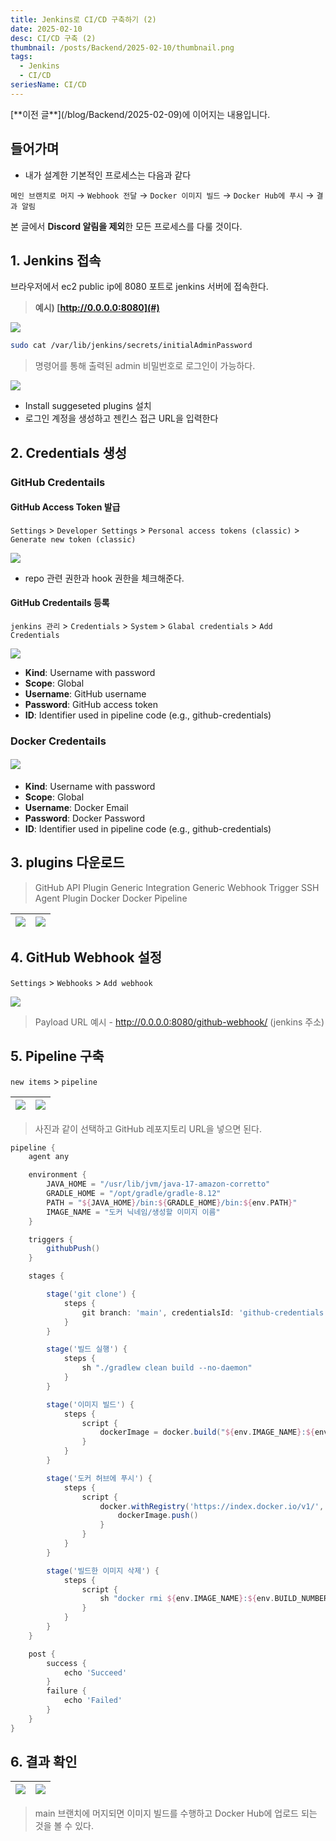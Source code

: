 ```yaml
---
title: Jenkins로 CI/CD 구축하기 (2)
date: 2025-02-10
desc: CI/CD 구축 (2)
thumbnail: /posts/Backend/2025-02-10/thumbnail.png
tags:
  - Jenkins
  - CI/CD
seriesName: CI/CD
---
```


<Thumbnail src="/posts/Backend/2025-02-10/thumbnail.png" />
<Callout type="info">[**이전 글**](/blog/Backend/2025-02-09)에 이어지는 내용입니다.</Callout>

## 들어가며

- 내가 설계한 기본적인 프로세스는 다음과 같다

`메인 브랜치로 머지` → `Webhook 전달` → `Docker 이미지 빌드` → `Docker Hub에 푸시` → `결과 알림`

<Highlight color="LAVENDER">본 글에서 **Discord 알림을 제외**한 모든 프로세스를 다룰 것이다.</Highlight>

## 1. Jenkins 접속

브라우저에서 ec2 public ip에 8080 포트로 jenkins 서버에 접속한다.

> **예시) [http://0.0.0.0:8080](#)**

![](/posts/Backend/2025-02-10/1.png)

```bash
sudo cat /var/lib/jenkins/secrets/initialAdminPassword
```

> 명령어를 통해 출력된 admin 비밀번호로 로그인이 가능하다.

![](/posts/Backend/2025-02-10/2.png)

- Install suggeseted plugins 설치
- 로그인 계정을 생성하고 젠킨스 접근 URL을 입력한다

## 2. Credentials 생성

### GitHub Credentails

#### GitHub Access Token 발급

`Settings` > `Developer Settings` > `Personal access tokens (classic)` > `Generate new token (classic)`

![](/posts/Backend/2025-02-10/3.png)

- repo 관련 권한과 hook 권한을 체크해준다.

#### GitHub Credentails 등록

`jenkins 관리` > `Credentials` > `System` > `Glabal credentials` > `Add Credentials`

![](/posts/Backend/2025-02-10/4.png)

- **Kind**: Username with password
- **Scope**: Global
- **Username**: GitHub username
- **Password**: GitHub access token
- **ID**: Identifier used in pipeline code (e.g., github-credentials)

### Docker Credentails

#### ![](/posts/Backend/2025-02-10/5.png)

- **Kind**: Username with password
- **Scope**: Global
- **Username**: Docker Email
- **Password**: Docker Password
- **ID**: Identifier used in pipeline code (e.g., github-credentials)

## 3. plugins 다운로드

> GitHub API Plugin
> Generic Integration
> Generic Webhook Trigger
> SSH Agent Plugin
> Docker
> Docker Pipeline

| ![](/posts/Backend/2025-02-10/6.png) | ![](/posts/Backend/2025-02-10/7.png) |
| ------------------------------------ | ------------------------------------ |

## 4. GitHub Webhook 설정

`Settings` > `Webhooks` > `Add webhook`

![](/posts/Backend/2025-02-10/8.png)

> Payload URL 예시 - http://0.0.0.0:8080/github-webhook/ (jenkins 주소)

## 5. Pipeline 구축

`new items` > `pipeline`

| ![](/posts/Backend/2025-02-10/9.png) | ![](/posts/Backend/2025-02-10/10.png) |
| ------------------------------------ | ------------------------------------- |

> 사진과 같이 선택하고 GitHub 레포지토리 URL을 넣으면 된다.

```groovy
pipeline {
    agent any

    environment {
        JAVA_HOME = "/usr/lib/jvm/java-17-amazon-corretto"
        GRADLE_HOME = "/opt/gradle/gradle-8.12"
        PATH = "${JAVA_HOME}/bin:${GRADLE_HOME}/bin:${env.PATH}"
        IMAGE_NAME = "도커 닉네임/생성할 이미지 이름"
    }

    triggers {
        githubPush()
    }

    stages {

        stage('git clone') {
            steps {
                git branch: 'main', credentialsId: 'github-credentials', url: '본인 레포지토리'
            }
        }

        stage('빌드 실행') {
            steps {
                sh "./gradlew clean build --no-daemon"
            }
        }

        stage('이미지 빌드') {
            steps {
                script {
                    dockerImage = docker.build("${env.IMAGE_NAME}:${env.BUILD_NUMBER}")
                }
            }
        }

        stage('도커 허브에 푸시') {
            steps {
                script {
                    docker.withRegistry('https://index.docker.io/v1/', 'docker-hub-credential') {
                        dockerImage.push()
                    }
                }
            }
        }

        stage('빌드한 이미지 삭제') {
            steps {
                script {
                    sh "docker rmi ${env.IMAGE_NAME}:${env.BUILD_NUMBER}"
                }
            }
        }
    }

    post {
        success {
            echo 'Succeed'
        }
        failure {
            echo 'Failed'
        }
    }
}
```

## 6. 결과 확인

| ![](/posts/Backend/2025-02-10/11.png) | ![](/posts/Backend/2025-02-10/12.png) |
| ------------------------------------- | ------------------------------------- |

> main 브랜치에 머지되면 이미지 빌드를 수행하고 Docker Hub에 업로드 되는 것을 볼 수 있다.
